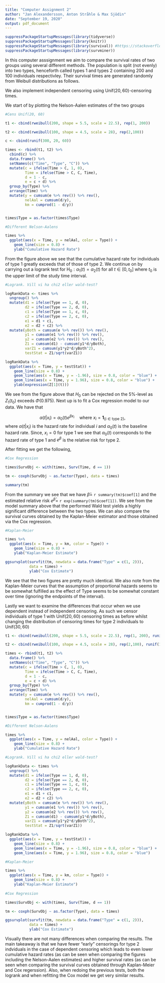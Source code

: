 ---
title: "Computer Assignment 2"
author: "Jan Alexandersson, Anton Stråhle & Max Sjödin"
date: "September 19, 2020"
output: pdf_document
---

```{r echo = FALSE, warning = FALSE}
suppressPackageStartupMessages(library(tidyverse))
suppressPackageStartupMessages(library(knitr))
suppressPackageStartupMessages(library(survival)) #https://stackoverflow.com/questions/35207624/package-pbkrtest-is-not-available-for-r-version-3-2-2
suppressPackageStartupMessages(library(survminer))
```

<!-- • Since you know that data is generated using certain Weibull distributions, -->
<!-- you know whether or not the proportional hazards assumption is fulfilled - -->
<!-- can you based on the Nelson-Aalen (or Kaplan-Meier) estimates say something about the assumption regarding proportional hazard? -->

<!-- • What does the logrank test say? -->

<!-- • Is there a difference between the two groups with respect to estimated -->
<!-- regression coefficients? -->

<!-- • Comment on the comparison between the Kaplan-Meier curves and the -->
<!-- Cox-curves. -->

<!-- • What is the effect of that the censoring is group dependent? -->

In this computer asssignment we aim to compare the survival rates of two groups using several different methods. The population is split (not evenly) into two types, henceforth called types 1 and types 2 containing 200 and 100 individuals respectivley. Their survival times are generated randomly from Weibull distributions as follows.

\begin{align*}
  T_i^{(1)} &\sim \text{WB}(5.5, 22.5) \\
  T_i^{(2)} &\sim \text{WB}(4.5, 28)
\end{align*}

We also implement independent censoring using $\text{Unif}(20,60)$-censoring times.

We start of by plotting the Nelson-Aalen estimates of the two groups

```{r echo = FALSE, warning = FALSE, message = FALSE, fig.width= 10, fig.height = 6}

#Cens Unif(20, 60)

t1 <- cbind(rweibull(200, shape = 5.5, scale = 22.5), rep(1, 200))

t2 <- cbind(rweibull(100, shape = 4.5, scale = 28), rep(2,100))

c <- cbind(runif(300, 20, 60))

times <- rbind(t1, t2) %>%
  cbind(c) %>% 
  data.frame() %>% 
  setNames(c("Time", "Type", "C")) %>% 
  mutate(c = ifelse(Time > C, 1, 0),
         Time = ifelse(Time > C, C, Time),
         d = 1 - c,
         e = c + d) %>% 
  group_by(Type) %>% 
  arrange(Time) %>% 
  mutate(y = cumsum(e %>% rev()) %>% rev(),
         nelAal = cumsum(d/y),
         km = cumprod(1 - d/y)) 


times$Type = as.factor(times$Type)

#Different Nelson-Aalens

times %>%
  ggplot(aes(x = Time, y = nelAal, color = Type)) +
    geom_line(size = 0.8) +
    ylab("Cumulative Hazard Rate")

```

From the figure above we see that the cumulative hazard rate for individuals of type 1 greatly exceeds that of those of type 2. We continue on by carrying out a logrank test for $\text{H}_0: \alpha_1(t) = \alpha_2(t)$ for all $t \in [0, t_0]$ where $t_0$ is the upper limit of the study time interval.

```{r echo = FALSE, warning = FALSE, message = FALSE, fig.width= 10, fig.height = 6}

#Logrank. Vill vi ha chi2 eller wald-test?

logRankData <- times %>% 
  ungroup() %>% 
  mutate(d1 = ifelse(Type == 1, d, 0),
         d2 = ifelse(Type == 2, d, 0),
         c1 = ifelse(Type == 1, c, 0),
         c2 = ifelse(Type == 2, c, 0),
         e1 = d1 + c1,
         e2 = d2 + c2) %>% 
  mutate(yBoth = cumsum(e %>% rev()) %>% rev(),
         y1 = cumsum(e1 %>% rev()) %>% rev(),
         y2 = cumsum(e2 %>% rev()) %>% rev(),
         Z1 = cumsum(d1) - cumsum(y1*d/yBoth),
         varZ1 = cumsum(y1*y2*d/yBoth^2),
         testStat = Z1/sqrt(varZ1))

logRankData %>% 
  ggplot(aes(x = Time, y = testStat)) +
    geom_line(size = 0.8) +
    geom_line(aes(x = Time, y = -1.96), size = 0.8, color = "blue") +
    geom_line(aes(x = Time, y = 1.96), size = 0.8, color = "blue") +
    ylab(expression(Z[1](t)))

```

We see from the figure above that $H_0$ can be rejected on the 5%-level as $Z_1(t_0)$ exceeds $\Phi(0.975)$. Next up is to fit a Cox regression model to our data. We have that

$$
\alpha(t|x_i) = \alpha_0(t)e^{\beta x_i} \quad \text{where } x_i = \mathbf{1}_{\{\text{i}\in\text{type 2}\}},
$$
where $\alpha (t|x_i)$ is the hazard rate for individual $i$ and $\alpha_0(t)$ is the baseline hazard rate. Since, $x_i = 0$ for type $1$ we see that $\alpha_0(t)$ corresponds to the hazard rate of type $1$ and $e^{\beta}$ is the relative risk for type $2$. 

After fitting we get the following,

```{r echo = FALSE, warning = FALSE, message = FALSE, fig.width= 10, fig.height = 6}
#Cox Regression

times$SurvObj <- with(times, Surv(Time, d == 1))

tm <- coxph(SurvObj ~ as.factor(Type), data = times)

summary(tm)

```

From the summary we see that we have $\hat\beta =$ `r summary(tm)$coef[1]` and the estimated relative risk $e^{\hat\beta} =$ `r exp(summary(tm)$coef[1])`.
We see from the model summary above that the performed Wald test yields a highly significant difference between the two types. We can also compare the survival curves obtained by the Kaplan-Meier estimator and those obtained via the Cox regression. 

```{r echo = FALSE, warning = FALSE, message = FALSE, fig.width= 10, fig.height = 6}

#Kaplan-Meier

times %>% 
  ggplot(aes(x = Time, y = km, color = Type)) +
    geom_line(size = 0.8) +
    ylab("Kaplan-Meier Estimate")

ggsurvplot(survfit(tm, newdata = data.frame("Type" = c(1, 2))), 
           data = times) +
           ylab("Cox Estimate")

```

We see that the two figures are pretty much identical. We also note from the Kaplan-Meier curves that the assumption of proportional hazards seems to be somewhat fulfilled as the effect of Type seems to be somewhat constant over time (ignoring the endpoints of the interval).

\newpage

Lastly we want to examine the differences that occur when we use dependent instead of independent censoring. As such we censor individuals of type 1 with $\text{Unif}(20,60)$ censoring times as before whilst changing the distribution of censoring times for type 2 individuals to $\text{Unif}(30,60)$ 


```{r echo = FALSE, warning = FALSE, message = FALSE, fig.width=10, fig.height = 6}

t1 <- cbind(rweibull(200, shape = 5.5, scale = 22.5), rep(1, 200), runif(200, 20, 60))

t2 <- cbind(rweibull(100, shape = 4.5, scale = 28), rep(2,100), runif(100, 30, 60))

times <- rbind(t1, t2) %>%
  data.frame() %>% 
  setNames(c("Time", "Type", "C")) %>% 
  mutate(c = ifelse(Time > C, 1, 0),
         Time = ifelse(Time > C, C, Time),
         d = 1 - c,
         e = c + d) %>% 
  group_by(Type) %>% 
  arrange(Time) %>% 
  mutate(y = cumsum(e %>% rev()) %>% rev(),
         nelAal = cumsum(d/y),
         km = cumprod(1 - d/y)) 


times$Type = as.factor(times$Type)

#Different Nelson-Aalens

times %>%
  ggplot(aes(x = Time, y = nelAal, color = Type)) +
    geom_line(size = 0.8) +
    ylab("Cumulative Hazard Rate")

#Logrank. Vill vi ha chi2 eller wald-test?

logRankData <- times %>% 
  ungroup() %>% 
  mutate(d1 = ifelse(Type == 1, d, 0),
         d2 = ifelse(Type == 2, d, 0),
         c1 = ifelse(Type == 1, c, 0),
         c2 = ifelse(Type == 2, c, 0),
         e1 = d1 + c1,
         e2 = d2 + c2) %>% 
  mutate(yBoth = cumsum(e %>% rev()) %>% rev(),
         y1 = cumsum(e1 %>% rev()) %>% rev(),
         y2 = cumsum(e2 %>% rev()) %>% rev(),
         Z1 = cumsum(d1) - cumsum(y1*d/yBoth),
         varZ1 = cumsum(y1*y2*d/yBoth^2),
         testStat = Z1/sqrt(varZ1))

logRankData %>% 
  ggplot(aes(x = Time, y = testStat)) +
    geom_line(size = 0.8) +
    geom_line(aes(x = Time, y = -1.96), size = 0.8, color = "blue") +
    geom_line(aes(x = Time, y = 1.96), size = 0.8, color = "blue")

#Kaplan-Meier

times %>% 
  ggplot(aes(x = Time, y = km, color = Type)) +
    geom_line(size = 0.8) +
    ylab("Kaplan-Meier Estimate")
  
#Cox Regression

times$SurvObj <- with(times, Surv(Time, d == 1))

tm <- coxph(SurvObj ~ as.factor(Type), data = times)

ggsurvplot(survfit(tm, newdata = data.frame("Type" = c(1, 2))), 
           data = times) +
           ylab("Cox Estimate")

```

Visually there are not many differences when comparing the results. The main takeaway is that we have fewer "early" censorings for type 2 indviduals in the case of dependent censoring which leads to even lower cumulative hazard rates (as can be seen when comparing the figures including the Nelson-Aalen estimates) and higher survival rates (as can be seen when comparing the survival curves obtained through Kaplan-Meier and Cox regerssion). Also, when redoing the previous tests, both the logrank and when refitting the Cox model we get very similar results. 
